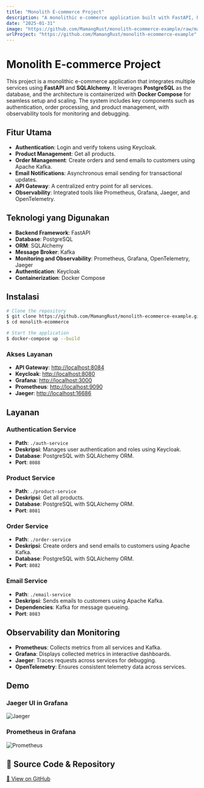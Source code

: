 ```yaml
---
title: "Monolith E-commerce Project"
description: "A monolithic e-commerce application built with FastAPI, PostgreSQL, and Kafka."
date: "2025-01-31"
image: "https://github.com/MamangRust/monolith-ecommerce-example/raw/main/images/jaeger.png?raw=true"
urlProject: "https://github.com/MamangRust/monolith-ecommerce-example"
---
```


# Monolith E-commerce Project

This project is a monolithic e-commerce application that integrates multiple services using **FastAPI** and **SQLAlchemy**. It leverages **PostgreSQL** as the database, and the architecture is containerized with **Docker Compose** for seamless setup and scaling. The system includes key components such as authentication, order processing, and product management, with observability tools for monitoring and debugging.

## Fitur Utama
- **Authentication**: Login and verify tokens using Keycloak.
- **Product Management**: Get all products.
- **Order Management**: Create orders and send emails to customers using Apache Kafka.
- **Email Notifications**: Asynchronous email sending for transactional updates.
- **API Gateway**: A centralized entry point for all services.
- **Observability**: Integrated tools like Prometheus, Grafana, Jaeger, and OpenTelemetry.

## Teknologi yang Digunakan
- **Backend Framework**: FastAPI
- **Database**: PostgreSQL
- **ORM**: SQLAlchemy
- **Message Broker**: Kafka
- **Monitoring and Observability**: Prometheus, Grafana, OpenTelemetry, Jaeger
- **Authentication**: Keycloak
- **Containerization**: Docker Compose

## Instalasi
```bash
# Clone the repository
$ git clone https://github.com/MamangRust/monolith-ecommerce-example.git
$ cd monolith-ecommerce

# Start the application
$ docker-compose up --build
```

### Akses Layanan
- **API Gateway**: [http://localhost:8084](http://localhost:8084)
- **Keycloak**: [http://localhost:8080](http://localhost:8080)
- **Grafana**: [http://localhost:3000](http://localhost:3000)
- **Prometheus**: [http://localhost:9090](http://localhost:9090)
- **Jaeger**: [http://localhost:16686](http://localhost:16686)

## Layanan
### Authentication Service
- **Path**: `./auth-service`
- **Deskripsi**: Manages user authentication and roles using Keycloak.
- **Database**: PostgreSQL with SQLAlchemy ORM.
- **Port**: `8088`

### Product Service
- **Path**: `./product-service`
- **Deskripsi**: Get all products.
- **Database**: PostgreSQL with SQLAlchemy ORM.
- **Port**: `8081`

### Order Service
- **Path**: `./order-service`
- **Deskripsi**: Create orders and send emails to customers using Apache Kafka.
- **Database**: PostgreSQL with SQLAlchemy ORM.
- **Port**: `8082`

### Email Service
- **Path**: `./email-service`
- **Deskripsi**: Sends emails to customers using Apache Kafka.
- **Dependencies**: Kafka for message queueing.
- **Port**: `8083`

## Observability dan Monitoring
- **Prometheus**: Collects metrics from all services and Kafka.
- **Grafana**: Displays collected metrics in interactive dashboards.
- **Jaeger**: Traces requests across services for debugging.
- **OpenTelemetry**: Ensures consistent telemetry data across services.

## Demo
### Jaeger UI in Grafana
![Jaeger](https://github.com/MamangRust/monolith-ecommerce-example/raw/main/images/jaeger.png?raw=true)

### Prometheus in Grafana
![Prometheus](https://github.com/MamangRust/monolith-ecommerce-example/blob/main/images/promethus.png?raw=true)


## 🔗 Source Code & Repository
[📌 View on GitHub](https://github.com/MamangRust/monolith-ecommerce-example)
